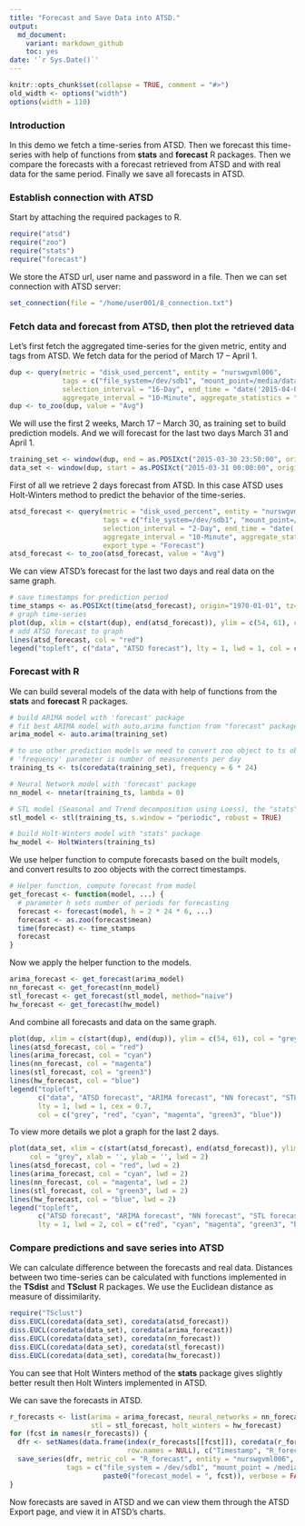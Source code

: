 ```yaml
---
title: "Forecast and Save Data into ATSD."
output:
  md_document:
    variant: markdown_github
    toc: yes
date: '`r Sys.Date()`'
---
```



```r
knitr::opts_chunk$set(collapse = TRUE, comment = "#>")
old_width <- options("width")
options(width = 110)
```

### Introduction

In this demo we fetch a time-series from ATSD.
Then we forecast this time-series with help of functions from
**stats** and **forecast** R packages.
Then we compare the forecasts with a forecast retrieved from ATSD and with
real data for the same period.
Finally we save all forecasts in ATSD.

### Establish connection with ATSD

Start by attaching the required packages to R. 

```r
require("atsd")
require("zoo")
require("stats")
require("forecast")
```

We store the ATSD url, user name and password in a file. 
Then we can set connection with ATSD server:

```r
set_connection(file = "/home/user001/8_connection.txt")
```

### Fetch data and forecast from ATSD, then plot the retrieved data

Let's first fetch the aggregated time-series for the given metric, entity and tags from ATSD.
We fetch data for the period of March 17 -- April 1.

```r
dup <- query(metric = "disk_used_percent", entity = "nurswgvml006",
             tags = c("file_system=/dev/sdb1", "mount_point=/media/datadrive"),
             selection_interval = "16-Day", end_time = "date('2015-04-02')",
             aggregate_interval = "10-Minute", aggregate_statistics = "Avg")
dup <- to_zoo(dup, value = "Avg")
```

We will use the first 2 weeks,  March 17 -- March 30, as training set to build prediction models.
And we will forecast for the last two days March 31 and April 1.

```r
training_set <- window(dup, end = as.POSIXct("2015-03-30 23:50:00", origin="1970-01-01", tz="GMT"))
data_set <- window(dup, start = as.POSIXct("2015-03-31 00:00:00", origin="1970-01-01", tz="GMT"))
```

First of all we retrieve 2 days forecast from ATSD.
In this case ATSD uses Holt-Winters method to predict the behavior of the time-series.

```r
atsd_forecast <- query(metric = "disk_used_percent", entity = "nurswgvml006",
                       tags = c("file_system=/dev/sdb1", "mount_point=/media/datadrive"),
                       selection_interval = "2-Day", end_time = "date('2015-04-02')",
                       aggregate_interval = "10-Minute", aggregate_statistics = "Avg",
                       export_type = "Forecast")
atsd_forecast <- to_zoo(atsd_forecast, value = "Avg")
```

We can view ATSD's forecast for the last two days and real data on the same graph.

```r
# save timestamps for prediction period
time_stamps <- as.POSIXct(time(atsd_forecast), origin="1970-01-01", tz="GMT")
# graph time-series
plot(dup, xlim = c(start(dup), end(atsd_forecast)), ylim = c(54, 61), col = "grey", xlab = '', ylab = '')
# add ATSD forecast to graph
lines(atsd_forecast, col = "red")
legend("topleft", c("data", "ATSD forecast"), lty = 1, lwd = 1, col = c("grey", "red"))
```

### Forecast with R

We can build several models of the data with help of functions
from the **stats** and **forecast** R packages.

```r
# build ARIMA model with 'forecast' package
# fit best ARIMA model with auto.arima function from "forecast" package
arima_model <- auto.arima(training_set)

# to use other prediction models we need to convert zoo object to ts object
# 'frequency' parameter is number of measurements per day
training_ts <- ts(coredata(training_set), frequency = 6 * 24)

# Neural Network model with 'forecast' package
nn_model <- nnetar(training_ts, lambda = 0)

# STL model (Seasonal and Trend decomposition using Loess), the "stats" package
stl_model <- stl(training_ts, s.window = "periodic", robust = TRUE)

# build Holt-Winters model with "stats" package
hw_model <- HoltWinters(training_ts)
```

We use helper function to compute forecasts based on the built models, and convert results
to zoo objects with the correct timestamps.

```r
# Helper function, compute forecast from model
get_forecast <- function(model, ...) {
  # parameter h sets number of periods for forecasting
  forecast <- forecast(model, h = 2 * 24 * 6, ...)
  forecast <- as.zoo(forecast$mean)
  time(forecast) <- time_stamps
  forecast
}
```

Now we apply the helper function to the models.

```r
arima_forecast <- get_forecast(arima_model)
nn_forecast <- get_forecast(nn_model)
stl_forecast <- get_forecast(stl_model, method="naive")
hw_forecast <- get_forecast(hw_model)
```

And combine all forecasts and data on the same graph.

```r
plot(dup, xlim = c(start(dup), end(dup)), ylim = c(54, 61), col = "grey", xlab = '', ylab = '')
lines(atsd_forecast, col = "red")
lines(arima_forecast, col = "cyan")
lines(nn_forecast, col = "magenta")
lines(stl_forecast, col = "green3")
lines(hw_forecast, col = "blue")
legend("topleft", 
       c("data", "ATSD forecast", "ARIMA forecast", "NN forecast", "STL forecast", "HW forecats"), 
       lty = 1, lwd = 1, cex = 0.7,
       col = c("grey", "red", "cyan", "magenta", "green3", "blue"))
```

To view more details we plot a graph for the last 2 days. 

```r
plot(data_set, xlim = c(start(atsd_forecast), end(atsd_forecast)), ylim = c(54, 61), 
     col = "grey", xlab = '', ylab = '', lwd = 2)
lines(atsd_forecast, col = "red", lwd = 2)
lines(arima_forecast, col = "cyan", lwd = 2)
lines(nn_forecast, col = "magenta", lwd = 2)
lines(stl_forecast, col = "green3", lwd = 2)
lines(hw_forecast, col = "blue", lwd = 2)
legend("topleft", 
       c("ATSD forecast", "ARIMA forecast", "NN forecast", "STL forecast", "HW forecats"), 
       lty = 1, lwd = 2, col = c("red", "cyan", "magenta", "green3", "blue"))
```

### Compare predictions and save series into ATSD

We can calculate difference between the forecasts and real data.
Distances between two time-series can be calculated with functions implemented 
in the **TSdist** and **TSclust** R packages.
We use the Euclidean distance as measure of dissimilarity.

```r
require("TSclust")
diss.EUCL(coredata(data_set), coredata(atsd_forecast))
diss.EUCL(coredata(data_set), coredata(arima_forecast))
diss.EUCL(coredata(data_set), coredata(nn_forecast))
diss.EUCL(coredata(data_set), coredata(stl_forecast))
diss.EUCL(coredata(data_set), coredata(hw_forecast))
```

You can see that Holt Winters method of the **stats** package
gives slightly better result then Holt Winters implemented in ATSD.

We can save the forecasts in ATSD.

```r
r_forecasts <- list(arima = arima_forecast, neural_networks = nn_forecast, 
                    stl = stl_forecast, holt_winters = hw_forecast)
for (fcst in names(r_forecasts)) {
  dfr <- setNames(data.frame(index(r_forecasts[[fcst]]), coredata(r_forecasts[[fcst]]), 
                             row.names = NULL), c("Timestamp", "R_forecast"))
  save_series(dfr, metric_col = "R_forecast", entity = "nurswgvml006", 
              tags = c("file_system = /dev/sdb1", "mount_point = /media/datadrive", 
                       paste0("forecast_model = ", fcst)), verbose = FALSE)
}
```

Now forecasts are saved in ATSD and we can view them through the ATSD Export page,
and view it in ATSD's charts.







